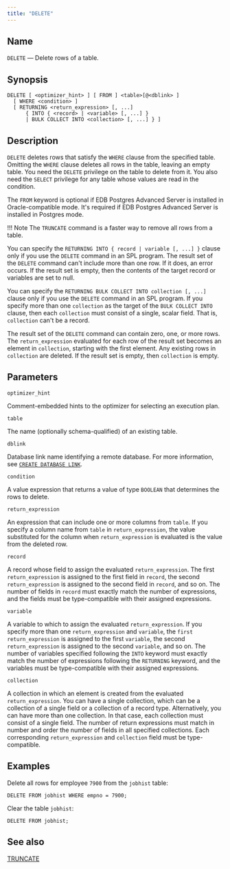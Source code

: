 ```yaml
---
title: "DELETE"
---
```


<div id="delete" class="registered_link"></div>

## Name

`DELETE` &mdash; Delete rows of a table.

## Synopsis

```text
DELETE [ <optimizer_hint> ] [ FROM ] <table>[@<dblink> ]
  [ WHERE <condition> ]
  [ RETURNING <return_expression> [, ...]
      { INTO { <record> | <variable> [, ...] }
      | BULK COLLECT INTO <collection> [, ...] } ]
```

## Description

`DELETE` deletes rows that satisfy the `WHERE` clause from the specified table. Omitting the `WHERE` clause deletes all rows in the table, leaving an empty table. You need the `DELETE` privilege on the table to delete from it. You also need the `SELECT` privilege for any table whose values are read in the condition.

The `FROM` keyword is optional if EDB Postgres Advanced Server is installed in Oracle-compatible mode. It's required if EDB Postgres Advanced Server is installed in Postgres mode.

!!! Note
    The `TRUNCATE` command is a faster way to remove all rows from a table.

You can specify the `RETURNING INTO { record | variable [, ...] }` clause only if you use the `DELETE` command in an SPL program. The result set of the `DELETE` command can't include more than one row. If it does, an error occurs. If the result set is empty, then the contents of the target record or variables are set to null.

You can specify the `RETURNING BULK COLLECT INTO collection [, ...]` clause only if you use the `DELETE` command in an SPL program. If you specify more than one `collection` as the target of the `BULK COLLECT INTO` clause, then each `collection` must consist of a single, scalar field. That is, `collection` can't be a record. 

The result set of the `DELETE` command can contain zero, one, or more rows. The `return_expression` evaluated for each row of the result set becomes an element in `collection`, starting with the first element. Any existing rows in `collection` are deleted. If the result set is empty, then `collection` is empty.

## Parameters

`optimizer_hint`

 Comment-embedded hints to the optimizer for selecting an execution plan.

`table`

 The name (optionally schema-qualified) of an existing table.

`dblink`

 Database link name identifying a remote database. For more information, see [`CREATE DATABASE LINK`](21_create_public_database_link).

`condition`

 A value expression that returns a value of type `BOOLEAN` that determines the rows to delete.

`return_expression`

 An expression that can include one or more columns from `table`. If you specify a column name from `table`  in `return_expression`, the value substituted for the column when `return_expression` is evaluated is the value from the deleted row.

`record`

 A record whose field to assign the evaluated `return_expression`. The first `return_expression` is assigned to the first field in `record`, the second `return_expression` is assigned to the second field in `record`, and so on. The number of fields in `record` must exactly match the number of expressions, and the fields must be type-compatible with their assigned expressions.

`variable`

 A variable to which to assign the evaluated `return_expression`. If you specify more than one `return_expression` and `variable`, the `first return_expression` is assigned to the first `variable`, the second `return_expression` is assigned to the second `variable`, and so on. The number of variables specified following the `INTO` keyword must exactly match the number of expressions following the `RETURNING` keyword, and the variables must be type-compatible with their assigned expressions.

`collection`

 A collection in which an element is created from the evaluated `return_expression`. You can have a single collection, which can be a collection of a single field or a collection of a record type. Alternatively, you can have more than one collection. In that case, each collection must consist of a single field. The number of return expressions must match in number and order the number of fields in all specified collections. Each corresponding `return_expression` and `collection` field must be type-compatible.

## Examples

Delete all rows for employee `7900` from the `jobhist` table:

```text
DELETE FROM jobhist WHERE empno = 7900;
```

Clear the table `jobhist`:

```text
DELETE FROM jobhist;
```

## See also

[TRUNCATE](75_truncate/#truncate)
